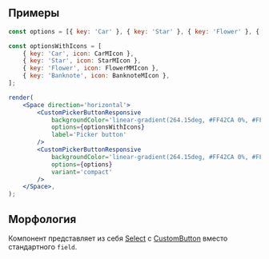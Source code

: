 ## Примеры

```jsx live mobileHeight={640}
const options = [{ key: 'Car' }, { key: 'Star' }, { key: 'Flower' }, { key: 'Banknote' }];

const optionsWithIcons = [
    { key: 'Car', icon: CarMIcon },
    { key: 'Star', icon: StarMIcon },
    { key: 'Flower', icon: FlowerMMIcon },
    { key: 'Banknote', icon: BanknoteMIcon },
];

render(
    <Space direction='horizontal'>
        <CustomPickerButtonResponsive
            backgroundColor='linear-gradient(264.15deg, #FF42CA 0%, #FF8A00 100%)'
            options={optionsWithIcons}
            label='Picker button'
        />
        <CustomPickerButtonResponsive
            backgroundColor='linear-gradient(264.15deg, #FF42CA 0%, #FF8A00 100%)'
            options={options}
            variant='compact'
        />
    </Space>,
);
```

## Морфология

Компонент представляет из себя [Select](/docs/select--docs) с [CustomButton](/docs/custombutton--docs) вместо стандартного `field`.

